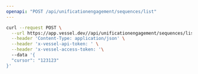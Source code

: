 ```yaml
---
openapi: "POST /api/unificationengagement/sequences/list"
---
```


<RequestExample>

```bash Request
curl --request POST \
  --url https://app.vessel.dev//api/unificationengagement/sequences/list \
  --header 'Content-Type: application/json' \
  --header 'x-vessel-api-token: ' \
  --header 'x-vessel-access-token: '\ 
  --data '{
  "cursor": "123123"
}'
```

</RequestExample>


      